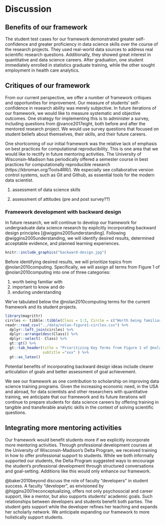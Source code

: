# Discussion

## Benefits of our framework

The student test cases for our framework demonstrated greater 
self-confidence and greater proficiency in data science skills over the 
course of the research projects. They used real-world data sources to 
address real scientific research questions.
Additionally, they showed great interest
in quantitative and data science careers. After graduation, one student immediately enrolled
in statistics graduate training, while the other sought employment in 
health care analytics.



## Critiques of our framework

From our current perspective, we offer a number of framework critiques and opportunities for improvement. Our measure of students' self-confidence in research ability was merely subjective. In 
future iterations of our framework, we would like to measure systematic and objective 
outcomes. One strategy for implementing this is to administer a survey, including questions from @vance2017eight, 
both before and after the mentored research project. We would use survey 
questions that focused on student beliefs about themselves, their skills, and their 
future careers.

One shortcoming of our initial framework was the relative lack of emphasis 
on best practices for 
computational reproducibility. This is one area that we would like to 
rectify in 
future mentoring activities. The 
University of Wisconsin-Madison has periodically offered a semester course 
in best practices for 
computationally reproducible research (https://kbroman.org/Tools4RR/). We 
especially see collaborative 
version control systems, such as Git and 
Github, as essential tools for the modern data scientist.

1. assessment of data science skills

1. assessment of attitudes (pre and post survey??) 





### Framework development with backward design

In future research, we will continue to develop our framework for 
undergraduate data science research by explicitly 
incorporating backward design principles [@wiggins2005understanding]. 
Following @wiggins2005understanding, we will identify desired results, 
determined acceptable evidence, and planned learning experiences. 

```r
knitr::include_graphics("backward-design.jpg")
```

Before identifying desired results, we will prioritize topics from 
@nolan2010computing. Specifically, we will assign all terms from Figure 1 
of @nolan2010computing into one of three categories: 

1. worth being familiar with 
1. important to know and do
1. enduring understanding

We've tabulated below the @nolan2010computing terms for the current 
framework and its student projects.

```r
library(magrittr)
circles <- tibble::tibble(Class = 1:3, Circle = c("Worth being familiar with", "Important to know and do", "Enduring understanding"))
readr::read_csv("../data/nolan-figure1-circles.csv") %>%
  dplyr::left_join(circles) %>%
  dplyr::arrange(desc(Class)) %>%
  dplyr::select(- Class) %>%
  gt::gt() %>%
  gt::tab_header(title = "Prioritizing Key Terms from Figure 1 of @nolan2010computing", 
                 subtitle ="xxx" ) %>%
  gt::as_latex()
```

Potential benefits of incorporating backward design ideas include clearer 
articulation of goals and better assessment of goal achievement.

We see our framework as one contribution to scholarship on improving data 
science training programs. Given the increasing economic need, in the USA 
and abroad, for 
data scientists and other researchers with quantitative training, we 
anticipate that our framework and its future iterations will continue
to prepare students for data science careers by offering training in tangible and 
transferable analytic skills in the context of solving scientific questions.

## Integrating more mentoring activities

Our framework would benefit students more if we explicitly incorporate more 
mentoring activities. Through professional development courses at the University
of Wisconsin-Madison's Delta Program, we received training in how to offer 
professional support to students. While we both informally supported our
students, the Delta Program suggested
ways to encourage the student's professional development through structured
conversations and goal-setting. Additions like this would only enhance our 
framework. 


@baker2010beyond discuss the role of faculty "developers" in 
student success. A faculty "developer", as envisioned by @higgins2001reconceptualizing, 
offers not only psychosocial and career support, like a mentor, but also 
supports students' academic goals. Such relationships between developers 
and students benefit both parties. The student gets support while the 
developer refines her teaching and expands her scholarly network. We anticipate
expanding our framework to more holistically support students.








